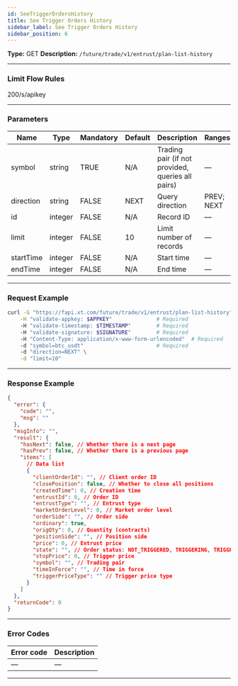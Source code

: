 ```yaml
---
id: SeeTriggerOrdersHistory
title: See Trigger Orders History
sidebar_label: See Trigger Orders History
sidebar_position: 6
---
```


**Type:** GET **Description:** `/future/trade/v1/entrust/plan-list-history`

---

### Limit Flow Rules

200/s/apikey

---

### Parameters

| Name | Type | Mandatory | Default | Description | Ranges |
| --- | --- | --- | --- | --- | --- |
| symbol | string | TRUE | N/A | Trading pair (if not provided, queries all pairs) | — |
| direction | string | FALSE | NEXT | Query direction | PREV; NEXT |
| id | integer | FALSE | N/A | Record ID | — |
| limit | integer | FALSE | 10 | Limit number of records | — |
| startTime | integer | FALSE | N/A | Start time | — |
| endTime | integer | FALSE | N/A | End time | — |

---

### Request Example

```bash
curl -G "https://fapi.xt.com/future/trade/v1/entrust/plan-list-history" \
    -H "validate-appkey: $APPKEY"              # Required
    -H "validate-timestamp: $TIMESTAMP"        # Required
    -H "validate-signature: $SIGNATURE"        # Required
    -H "Content-Type: application/x-www-form-urlencoded"  # Required
    -d "symbol=btc_usdt"                       # Required
    -d "direction=NEXT" \
    -d "limit=10"
```

---

### Response Example

```json
{
  "error": {
    "code": "",
    "msg": ""
  },
  "msgInfo": "",
  "result": {
    "hasNext": false, // Whether there is a next page
    "hasPrev": false, // Whether there is a previous page
    "items": [
      // Data list
      {
        "clientOrderId": "", // Client order ID
        "closePosition": false, // Whether to close all positions
        "createdTime": 0, // Creation time
        "entrustId": 0, // Order ID
        "entrustType": "", // Entrust type
        "marketOrderLevel": 0, // Market order level
        "orderSide": "", // Order side
        "ordinary": true,
        "origQty": 0, // Quantity (contracts)
        "positionSide": "", // Position side
        "price": 0, // Entrust price
        "state": "", // Order status: NOT_TRIGGERED, TRIGGERING, TRIGGERED, USER_REVOCATION, PLATFORM_REVOCATION, EXPIRED
        "stopPrice": 0, // Trigger price
        "symbol": "", // Trading pair
        "timeInForce": "", // Time in force
        "triggerPriceType": "" // Trigger price type
      }
    ]
  },
  "returnCode": 0
}
```

---

### Error Codes

| Error code | Description |
| ---------- | ----------- |
| —          | —           |

---
